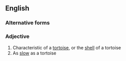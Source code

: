 ==English==

===Alternative forms===
{{l|en|testudinous}}

===Adjective===
{{en-adj}}

# Characteristic of a [[tortoise]], or the [[shell]] of a tortoise
# As [[slow]] as a tortoise